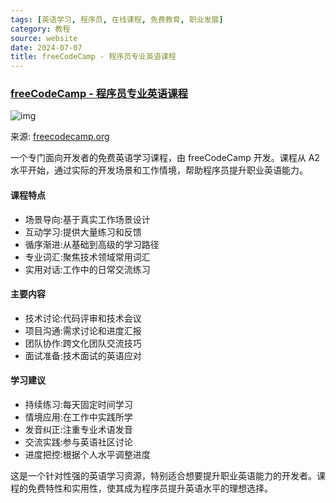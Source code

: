 ```yaml
---
tags: [英语学习, 程序员, 在线课程, 免费教育, 职业发展]
category: 教程
source: website
date: 2024-07-07
title: freeCodeCamp - 程序员专业英语课程
---
```


### [freeCodeCamp - 程序员专业英语课程](https://www.freecodecamp.org/learn/a2-english-for-developers/)

![img](https://img.mengpeng.tech/i/2024/12/08/6755504793415.webp)

来源: [freecodecamp.org](https://www.freecodecamp.org/learn/a2-english-for-developers/)

一个专门面向开发者的免费英语学习课程，由 freeCodeCamp 开发。课程从 A2 水平开始，通过实际的开发场景和工作情境，帮助程序员提升职业英语能力。

#### 课程特点
- 场景导向:基于真实工作场景设计
- 互动学习:提供大量练习和反馈
- 循序渐进:从基础到高级的学习路径
- 专业词汇:聚焦技术领域常用词汇
- 实用对话:工作中的日常交流练习

#### 主要内容
- 技术讨论:代码评审和技术会议
- 项目沟通:需求讨论和进度汇报
- 团队协作:跨文化团队交流技巧
- 面试准备:技术面试的英语应对

#### 学习建议
- 持续练习:每天固定时间学习
- 情境应用:在工作中实践所学
- 发音纠正:注重专业术语发音
- 交流实践:参与英语社区讨论
- 进度把控:根据个人水平调整进度

这是一个针对性强的英语学习资源，特别适合想要提升职业英语能力的开发者。课程的免费特性和实用性，使其成为程序员提升英语水平的理想选择。 
